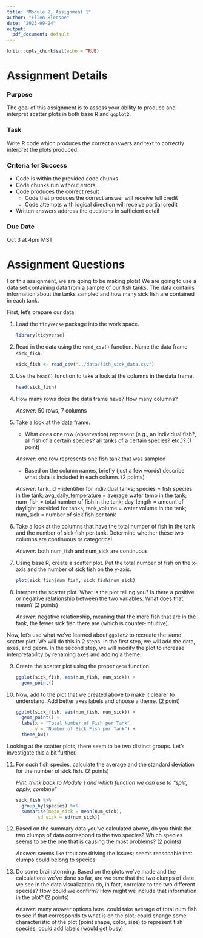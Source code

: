 ```yaml
---
title: "Module 2, Assignment 1"
author: "Ellen Bledsoe"
date: "2023-09-24"
output:
  pdf_document: default
---
```


```r
knitr::opts_chunk$set(echo = TRUE)
```

# Assignment Details

### Purpose

The goal of this assignment is to assess your ability to produce and interpret scatter plots in both base R and `ggplot2`.

### Task

Write R code which produces the correct answers and text to correctly interpret the plots produced.

### Criteria for Success

-   Code is within the provided code chunks
-   Code chunks run without errors
-   Code produces the correct result
    -   Code that produces the correct answer will receive full credit
    -   Code attempts with logical direction will receive partial credit
-   Written answers address the questions in sufficient detail

### Due Date

Oct 3 at 4pm MST

# Assignment Questions

For this assignment, we are going to be making plots! We are going to use a data set containing data from a sample of our fish tanks. The data contains information about the tanks sampled and how many sick fish are contained in each tank.

First, let's prepare our data.

1.  Load the `tidyverse` package into the work space.

    ```r
    library(tidyverse)
    ```

2.  Read in the data using the `read_csv()` function. Name the data frame `sick_fish`.

    ```r
    sick_fish <- read_csv("../data/fish_sick_data.csv")
    ```

3.  Use the `head()` function to take a look at the columns in the data frame.

    ```r
    head(sick_fish)
    ```

4.  How many rows does the data frame have? How many columns?

    *Answer:* 50 rows, 7 columns

5.  Take a look at the data frame.

    -   What does one row (observation) represent (e.g., an individual fish?, all fish of a certain species? all tanks of a certain species? etc.)? (1 point)

    *Answer:* one row represents one fish tank that was sampled

    -   Based on the column names, briefly (just a few words) describe what data is included in each column. (2 points)

    *Answer:* tank_id = identifier for individual tanks; species = fish species in the tank; avg_daily_temperature = average water temp in the tank; num_fish = total number of fish in the tank; day_length = amount of daylight provided for tanks; tank_volume = water volume in the tank; num_sick = number of sick fish per tank

6.  Take a look at the columns that have the total number of fish in the tank and the number of sick fish per tank. Determine whether these two columns are continuous or categorical.

    *Answer:* both num_fish and num_sick are continuous

7.  Using base R, create a scatter plot. Put the total number of fish on the x-axis and the number of sick fish on the y-axis.

    ```r
    plot(sick_fish$num_fish, sick_fish$num_sick)
    ```

8.  Interpret the scatter plot. What is the plot telling you? Is there a positive or negative relationship between the two variables. What does that mean? (2 points)

    *Answer:* negative relationship, meaning that the more fish that are in the tank, the fewer sick fish there are (which is counter-intuitive).

Now, let's use what we've learned about `ggplot2` to recreate the same scatter plot. We will do this in 2 steps. In the first step, we will add the data, axes, and geom. In the second step, we will modify the plot to increase interpretability by renaming axes and adding a theme.

9.  Create the scatter plot using the proper `geom` function.

    ```r
    ggplot(sick_fish, aes(num_fish, num_sick)) +
      geom_point()
    ```

10. Now, add to the plot that we created above to make it clearer to understand. Add better axes labels and choose a theme. (2 point)

    ```r
    ggplot(sick_fish, aes(num_fish, num_sick)) +
      geom_point() + 
      labs(x = "Total Number of Fish per Tank",
           y = "Number of Sick Fish per Tank") +
      theme_bw()
    ```

Looking at the scatter plots, there seem to be two distinct groups. Let's investigate this a bit further.

11. For *each* fish species, calculate the average and the standard deviation for the number of sick fish. (2 points)

    *Hint: think back to Module 1 and which function we can use to "split, apply, combine"*

    ```r
    sick_fish %>% 
      group_by(species) %>% 
      summarise(mean_sick = mean(num_sick),
            sd_sick = sd(num_sick))
    ```

12. Based on the summary data you've calculated above, do you think the two clumps of data correspond to the two species? Which species seems to be the one that is causing the most problems? (2 points)

    *Answer:* seems like trout are driving the issues; seems reasonable that clumps could belong to species

13. Do some brainstorming. Based on the plots we've made and the calculations we've done so far, are we *sure* that the two clumps of data we see in the data visualization do, in fact, correlate to the two different species? How could we confirm? How might we include that information in the plot? (2 points)

    *Answer:* many answer options here. could take average of total num fish to see if that corresponds to what is on the plot; could change some characteristic of the plot (point shape, color, size) to represent fish species; could add labels (would get busy)
